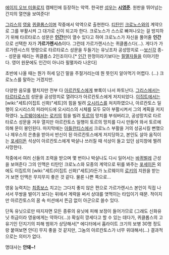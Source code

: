 [[에이지 오브 미쏠로지]] 캠페인에 등장하는 악역. 한국판 [[성우]]는 '''[[시영준]]'''. 원판을 뛰어넘는 간지의 열연을 보여준다!

[[그리스]]의 [[영웅]] [[퀴클롭스]]이며 작중에서 악역으로 출현한다. [[티탄]]인 [[크로노스]]와의 계약으로 그를 부활시켜 그 대가로 신이 되고자 한다. 크로노스가 스스로 빠져나오는 걸 방지하기 위해 타르타로스 성문은 '''[[인간]]'''만이 열수 있다고 하여 크로노스가 자신을 풀어줄 '''인간'''으로 선택한 자가 '''가르가렌시스'''이다. 그런데 가르가렌시스는 퀴클롭스다(...). 게다가 가르가렌시스의 명령으로 타르타로스 성문을 두들기는 유닛조차 공성망치로 --[[보신각]] 종-- 성문을 때리는 퀴클롭스 2인조이다.[* [[인간]] 한정이라기보다는 [[필멸자]]들을 이야기한다. 영어 원문에도 인간이 아니라 필멸자라 나온다]

초반에 나올 때는 뭔가 허세 담긴 말을 주절거리는데 뭔 뜻인지 알아먹기 어렵다. (...) 크로노스를 말하는 거겠지만.

다양한 음모를 펼치지만 전부 다 [[아르칸토스]]에게 뽀록이 나서 파토난다. [[그리스]]에서는 [[타르타로스]]의 성문을 공성망치로 열려다가 아르칸토스에게 저지되었다. [[이집트]]에서는 [wiki:"세트(이집트 신화)"세트]의 힘을 빌려 [[오시리스]]를 처치하였으나, 아르칸토스 일행이 오시리스의 피라미드에 오시리스의 시체를 모두 모아 부활시켜서 그의 계획을 저지하였다. [[노르웨이]]에서는 [[로키]]의 힘을 빌려 [[토르]]의 망치를 부숴버리고, 공성망치로 타르타로스 성문을 겨우 열지만 아르칸토스 일행이 토르의 망치를 다시 만들어 와서 토르에 의해 문이 봉인된다. 마지막에는 [[아틀란티스]]에서 크로노스 부활을 거의 성공시킬 뻔했으나 제우스의 은총을 받아서 반신이 된 아르칸토스에게 저지당하고, 본인도 살아 움직이는 [[포세이돈]] 석상이 아르칸토스에게 박살나 쓰러질 때 석상이 들고 있던 삼지창에 찔려 사망한다.

작중에서 여러 신들의 조력을 받으며 몇 번이나 박살나도 다시 일어서는 [[바퀴벌레]] 근성을 보여준다 그의 인맥은 티탄인 크로노스와 모종의 계약으로 뒤를 봐주는 [[포세이돈]] 외에도 이집트의 [wiki:"세트(이집트 신화)"세트]라든가 노르웨이의 [[로키]]의 지원을 받는 거 보면 인맥은 무지무지 좋은 것 같다. 물론 나쁜 쪽으로...

영웅 능력치는 [[최종보스]] 치고는 그다지 좋지 않은 편으로 가르가렌시스 본인이 직접 나서서 무쌍을 벌이기 보다는 뒤에서 계략을 써서 상대를 엿먹이는 타입이기 때문. 적이지만 아르칸토스의 꿈 속 미션에서 뜬금 없이 아군으로 쓸수 있다.

단독 유닛으로만 따지자면 모든 종류의 유닛에 피해 보정이 들어가므로 (그래도 신화유닛 취급이라 영웅에게는 약하다(...)) 확실히 깡세다고 할 수 있는 데다가, 퀴클롭스의 고유기인 던지기의 피해 범위가 상당해서[* 에디터에서 홉라이트 크기의 보병 30명 정도랑 붙여보면 안다] 무지 좋을 것 같지만, 그놈의 아르칸토스가 너무 위대해서(...) 결과적으로는 의미가 없다.

명대사는 '''안돼~!'''
